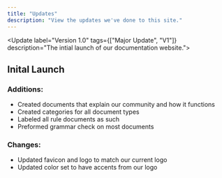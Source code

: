 ```yaml
---
title: "Updates"
description: "View the updates we've done to this site."
---
```


<Update label="Version 1.0" tags={["Major Update", "V1"]} description="The intial launch of our documentation website.">
  ## Inital Launch

  ### Additions:

  - Created documents that explain our community and how it functions
  - Created categories for all document types
  - Labeled all rule documents as such
  - Preformed grammar check on most documents

  ### Changes:

  - Updated favicon and logo to match our current logo
  - Updated color set to have accents from our logo
</Update>
